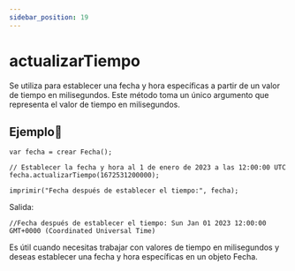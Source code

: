```yaml
---
sidebar_position: 19
---
```



# actualizarTiempo
Se utiliza para establecer una fecha y hora específicas a partir de un valor de tiempo en milisegundos. Este método toma un único argumento que representa el valor de tiempo en milisegundos.

## Ejemplo📝

```dummy
var fecha = crear Fecha();

// Establecer la fecha y hora al 1 de enero de 2023 a las 12:00:00 UTC
fecha.actualizarTiempo(1672531200000);

imprimir("Fecha después de establecer el tiempo:", fecha);
```
Salida:

```dummy
//Fecha después de establecer el tiempo: Sun Jan 01 2023 12:00:00 GMT+0000 (Coordinated Universal Time)
```
Es útil cuando necesitas trabajar con valores de tiempo en milisegundos y deseas establecer una fecha y hora específicas en un objeto Fecha.